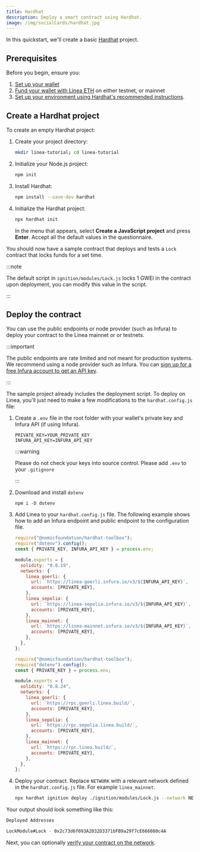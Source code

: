 ```yaml
---
title: Hardhat
description: Deploy a smart contract using Hardhat.
image: /img/socialCards/hardhat.jpg
---
```



In this quickstart, we'll create a basic [Hardhat](https://hardhat.org/) project.

## Prerequisites

Before you begin, ensure you:

1. [Set up your wallet](../../../use-mainnet/set-up-your-wallet.mdx)
2. [Fund your wallet with Linea ETH](../../../use-mainnet/fund.mdx) on either testnet, or mainnet
3. [Set up your environment using Hardhat's recommended instructions](https://hardhat.org/tutorial/setting-up-the-environment#2.-setting-up-the-environment).

## Create a Hardhat project

To create an empty Hardhat project:

1. Create your project directory:

    ```bash
    mkdir linea-tutorial; cd linea-tutorial
    ```
1.  Initialize your Node.js project:

     ```bash
    npm init
    ```

1. Install Hardhat:

     ```bash
    npm install --save-dev hardhat
    ```

1. Initialize the Hardhat project:

     ```bash
    npx hardhat init
    ```

    In the menu that appears, select **Create a JavaScript project** and press **Enter**. Accept all
    the default values in the questionnaire.

You should now have a sample contract that deploys and tests a `Lock` contract that locks funds for a set time.

:::note


The default script in `ignition/modules/Lock.js` locks 1 GWEI in the contract upon deployment, you can modify this
value in the script.

:::

## Deploy the contract

You can use the public endpoints or node provider (such as Infura) to deploy your contract to the Linea mainnet or
or testnets. 

:::important

The public endpoints are rate limited and not meant for production systems. We recommend using a
node provider such as Infura. You can [sign up for a free Infura account to get an API key](https://docs.infura.io/api/getting-started).

:::

The sample project already includes the deployment script. To deploy on Linea, you'll just need to make
a few modifications to the `hardhat.config.js` file:

1. Create a `.env` file in the root folder with your wallet's private key and Infura API (if using Infura).

   ```
   PRIVATE_KEY=YOUR_PRIVATE_KEY
   INFURA_API_KEY=INFURA_API_KEY
   ```

   :::warning

   Please do not check your keys into source control. Please add `.env` to your `.gitignore`

   :::

1. Download and install `dotenv`

   ```
   npm i -D dotenv
   ```

1. Add Linea to your `hardhat.config.js` file. The following example shows how to add an Infura endpoint and
    public endpoint to the configuration file.

    <Tabs className="my-tabs">
      <TabItem value="Infura" label="Infura" default>

      ```javascript
      require("@nomicfoundation/hardhat-toolbox");
      require("dotenv").config();
      const { PRIVATE_KEY, INFURA_API_KEY } = process.env;

      module.exports = {
        solidity: "0.8.19",
        networks: {
          linea_goerli: {
            url: `https://linea-goerli.infura.io/v3/${INFURA_API_KEY}`,
            accounts: [PRIVATE_KEY],
          },
          linea_sepolia: {
            url: `https://linea-sepolia.infura.io/v3/${INFURA_API_KEY}`,
            accounts: [PRIVATE_KEY],
          },
          linea_mainnet: {
            url: `https://linea-mainnet.infura.io/v3/${INFURA_API_KEY}`,
            accounts: [PRIVATE_KEY],
          },
        },
      };
      ```
      </TabItem>
      <TabItem value="Public endpoint" label="Public endpoint">

      
      ```javascript
      require("@nomicfoundation/hardhat-toolbox");
      require("dotenv").config();
      const { PRIVATE_KEY } = process.env;

      module.exports = {
        solidity: "0.8.24",
        networks: {
          linea_goerli: {
            url: `https://rpc.goerli.linea.build/`,
            accounts: [PRIVATE_KEY],
          },
          linea_sepolia: {
            url: `https://rpc.sepolia.linea.build/`,
            accounts: [PRIVATE_KEY],
          },
          linea_mainnet: {
            url: `https://rpc.linea.build/`,
            accounts: [PRIVATE_KEY],
          },
        },
      };
      ```

      </TabItem>

    </Tabs>

1. Deploy your contract. Replace `NETWORK` with a relevant network defined in the `hardhat.config.js` file. For
    example `linea_mainnet`.

    ```bash
    npx hardhat ignition deploy ./ignition/modules/Lock.js --network NETWORK
    ```

Your output should look something like this:

```bash
Deployed Addresses

LockModule#Lock - 0x2c73d6f093A2032D3371bFB9a29f7cE666080c4A
```

Next, you can optionally [verify your contract on the network](../verify-smart-contract/hardhat.md).
